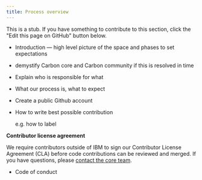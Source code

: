 ```yaml
---
title: Process overview
---
```


This is a stub. If you have something to contribute to this section, click the "Edit this page on GitHub" button below.

- Introduction — high level picture of the space and phases to set expectations
- demystify Carbon core and Carbon community if this is resolved in time
- Explain who is responsible for what
- What our process is, what to expect
- Create a public Github account
- How to write best possible contribution

    e.g. how to label



**Contributor license agreement**

We require contributors outside of IBM to sign our Contributor License Agreement (CLA) before code contributions can be reviewed and merged. If you have questions, please [contact the core team](https://www.carbondesignsystem.com/help/support#email).


- Code of conduct
